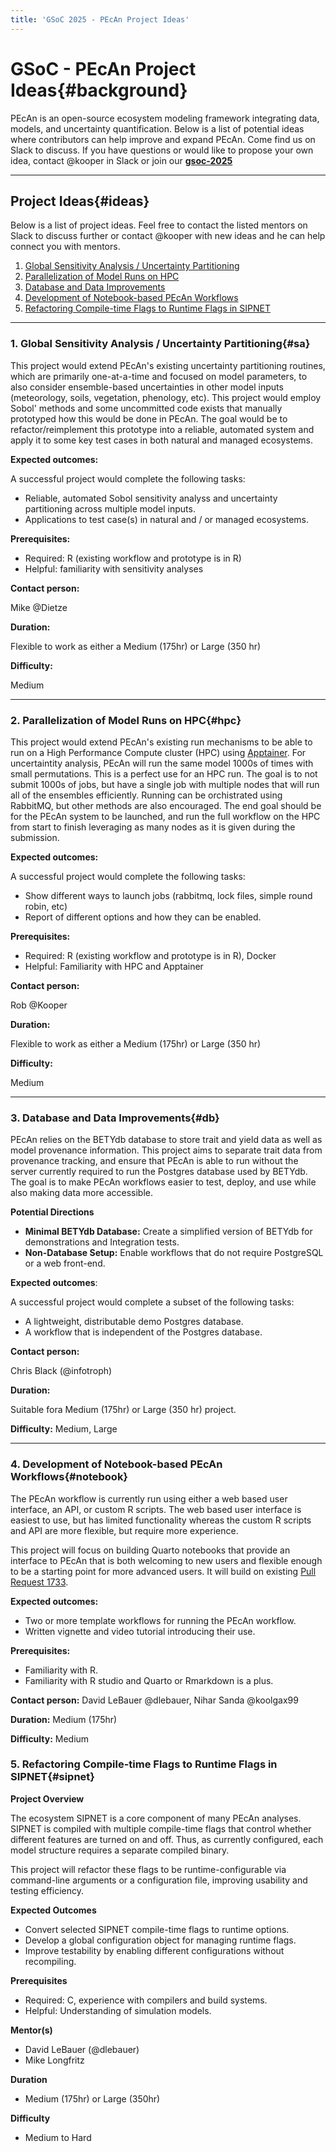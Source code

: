 ```yaml
---
title: 'GSoC 2025 - PEcAn Project Ideas'
---
```


# GSoC - PEcAn Project Ideas{#background}

PEcAn is an open-source ecosystem modeling framework integrating data, models, and uncertainty quantification. Below is a list of potential ideas where contributors can help improve and expand PEcAn. Come find us on Slack to discuss. If you have questions or would like to propose your own idea, contact @kooper in Slack or join our **[gsoc-2025](https://pecanproject.slack.com/archives/C0853U6GF71)**

---

## Project Ideas{#ideas}

Below is a list of project ideas. Feel free to contact the listed mentors on Slack to discuss further or contact @kooper with new ideas and he can help connect you with mentors.

1. [Global Sensitivity Analysis / Uncertainty Partitioning](#sa)  
2. [Parallelization of Model Runs on HPC](#hpc)  
3. [Database and Data Improvements](#db)  
4. [Development of Notebook-based PEcAn Workflows](#notebook)  
5. [Refactoring Compile-time Flags to Runtime Flags in SIPNET](#sipnet) 

---

### 1. Global Sensitivity Analysis / Uncertainty Partitioning{#sa}

This project would extend PEcAn's existing uncertainty partitioning routines, which are primarily one-at-a-time and focused on model parameters, to also consider ensemble-based uncertainties in other model inputs (meteorology, soils, vegetation, phenology, etc). This project would employ Sobol' methods and some uncommitted code exists that manually prototyped how this would be done in PEcAn. The goal would be to refactor/reimplement this prototype into a reliable, automated system and apply it to some key test cases in both natural and managed ecosystems.


**Expected outcomes:**

A successful project would complete the following tasks:

* Reliable, automated Sobol sensitivity analyss and uncertainty partitioning across multiple model inputs.
* Applications to test case(s) in natural and / or managed ecosystems.

**Prerequisites:**

- Required: R (existing workflow and prototype is in R)
- Helpful: familiarity with sensitivity analyses

**Contact person:**

Mike @Dietze

**Duration:**

Flexible to work as either a Medium (175hr) or Large (350 hr)

**Difficulty:**

Medium

---

### 2. Parallelization of Model Runs on HPC{#hpc}

This project would extend PEcAn's existing run mechanisms to be able to run on a High Performance Compute cluster (HPC) using [Apptainer](https://apptainer.org). For uncertaintity analysis, PEcAn will run the same model 1000s of times with small permutations. This is a perfect use for an HPC run. The goal is to not submit 1000s of jobs, but have a single job with multiple nodes that will run all of the ensembles efficiently. Running can be orchistrated using RabbitMQ, but other methods are also encouraged. The end goal should be for the PEcAn system to be launched, and run the full workflow on the HPC from start to finish leveraging as many nodes as it is given during the submission.

**Expected outcomes:**

A successful project would complete the following tasks:

* Show different ways to launch jobs (rabbitmq, lock files, simple round robin, etc)
* Report of different options and how they can be enabled.

**Prerequisites:**

- Required: R (existing workflow and prototype is in R), Docker
- Helpful: Familiarity with HPC and Apptainer

**Contact person:**

Rob @Kooper

**Duration:**

Flexible to work as either a Medium (175hr) or Large (350 hr)

**Difficulty:**

Medium

---
### 3. Database and Data Improvements{#db}

PEcAn relies on the BETYdb database to store trait and yield data as well as model provenance information. This project aims to separate trait data from provenance tracking, and ensure that PEcAn is able to run without the  server currently required to run the Postgres database used by BETYdb. The goal is to make PEcAn workflows easier to test, deploy, and use while also making data more accessible.


**Potential Directions**

- **Minimal BETYdb Database:** Create a simplified version of BETYdb for demonstrations and Integration tests.
- **Non-Database Setup:** Enable workflows that do not require PostgreSQL or a web front-end.

**Expected outcomes**:

A successful project would complete a subset of the following tasks:
- A lightweight, distributable demo Postgres database.
- A workflow that is independent of the Postgres database.



**Contact person:**

Chris Black (@infotroph)

**Duration:**

Suitable fora Medium (175hr) or Large (350 hr) project.

**Difficulty:**
Medium, Large


---

### 4. Development of Notebook-based PEcAn Workflows{#notebook}

The PEcAn workflow is currently run using either a web based user interface, an API, or custom R scripts. The web based user interface is easiest to use, but has limited functionality whereas the custom R scripts and API are more flexible, but require more experience.

This project will focus on building Quarto notebooks that provide an interface to PEcAn that is both welcoming to new users and flexible enough to be a starting point for more advanced users. It will build on existing [Pull Request 1733](https://github.com/PecanProject/pecan/pull/1733).

**Expected outcomes:**

- Two or more template workflows for running the PEcAn workflow. 
- Written vignette and video tutorial introducing their use.

**Prerequisites:**

- Familiarity with R. 
- Familiarity with R studio and Quarto or Rmarkdown is a plus.

**Contact person:**
David LeBauer @dlebauer, Nihar Sanda @koolgax99

**Duration:**
Medium (175hr)

**Difficulty:**
Medium


### 5. Refactoring Compile-time Flags to Runtime Flags in SIPNET{#sipnet}

**Project Overview**

The ecosystem SIPNET is a core component of many PEcAn analyses. SIPNET is compiled with multiple compile-time flags that control whether different features are turned on and off. Thus, as currently configured, each model structure requires a separate compiled binary. 

This project will refactor these flags to be runtime-configurable via command-line arguments or a configuration file, improving usability and testing efficiency.

**Expected Outcomes**

- Convert selected SIPNET compile-time flags to runtime options.
- Develop a global configuration object for managing runtime flags.
- Improve testability by enabling different configurations without recompiling.

**Prerequisites**

- Required: C, experience with compilers and build systems.
- Helpful: Understanding of simulation models.

**Mentor(s)**

- David LeBauer (@dlebauer)
- Mike Longfritz

**Duration**
- Medium (175hr) or Large (350hr)

**Difficulty**
- Medium to Hard


<!--


# This comment section for ideas that may be potentially viable in future (with revision)


#### BETYdb R data package

BETYdb's web front end is built on a version of Ruby on Rails that is functional byt no longer supported. A key feature of BETYdb is that the data is open and accessible. 

Building an R data package would make the Trait and Yield data currently in BETYdb more accessible to users beyond the PEcAn community.

**Expected outcomes:**

A successful project would complete a subset of the following tasks:

- An R package containing the data currently hosted in BETYdb.
- Documentation and examples of use.
- Updates to BETYdb documentation.

**Prerequisites:**

- Required: R
- Helpful: R package development; familiarity with relational databases and SQL.

**Contact person:**

David LeBauer (@dlebauer)

**Duration:**

Medium (175hr) to Large (350hr) depending on scope of proposal.

**Difficulty:**

Medium

---

#### [Optimize PEcAn for freestanding use of single packages [R package development]](#freestanding)

PEcAn was designed as a system of independent modules, each implemented as its own R package that was intended to be usable either standalone or as part of the full PEcAn system. Subsequent development focused on the most common cross-module workflows has lead to tighter coupling between modules than was originally intended, so that in practice many of the modules are now challenging to use, test, or develop without a full understanding of their interdependencies. Further, some packages expect inputs and outputs in data structures that are only generated by other PEcAn packages but might be more easily provided in standard well-known formats. We seek proposals to re-loosen these couplings by revisiting the design and interface of PEcAn packages through one or more of:

1. Refactoring code to remove unneeded dependencies, simplify package interfaces, and exchange data in standard formats
2. Identifying exported functions that are not core to the functionality of the package, and removing them or making them internal
3. Writing tests and examples that demonstrate freestanding use of the package
4. Developing methods for tracking the dependencies between packages that cannot be eliminated, including how these change between package versions
   Proposals for this project should choose a subset of these approaches and apply them to a specified subset of the PEcAn packages. Strong proposals will clearly show why each chosen package should be a priority, how it will become more independent at the completion of the project, and what interface changes will be needed to achieve this.

**Expected outcome:**

- One or more PEcAn packages can be installed, used, and/or tested without the user needing to know [something previously important] about [another package].

**Prerequisites:**

- Familiarity with R, especially how it manages dependencies between packages, and with concepts of software package development. Helpful resources: [rOpenSci packages](https://devguide.ropensci.org/index.html) and [R packages](https://r-pkgs.org). Experience with multi-package code bases will be very helpful.

**Contact person:**
Chris Black @infotroph, Shashank Singh @moki1202

**Duration:**
Flexible to work as either a Small (175hr) or Large (350 hr)

**Difficulty:**
Medium, Large
---

#### [PEcAn model coupling and development [Data Science]](#coupling)

PEcAn has the capability to interface multiple ecological models. The goal of this project is to improve the coupling of existing models to PEcAn (specifically FATES) and add new models (specifically a simple vegetation model that is under development). It is also possible to contribute to the development of the simple vegetation model which is written in Fortran.

**Expected outcome:**

- New or improved PEcAn model packages.

**Prerequisites:**

- R, Fortran is an advantage.

**Contact person:**
Hui Tang @Hui Tang, Istem Fer @istfer

**Duration:**
Flexible to work as either a Small (175hr) or Large (350 hr)

**Difficulty:**
Medium

---
-->

